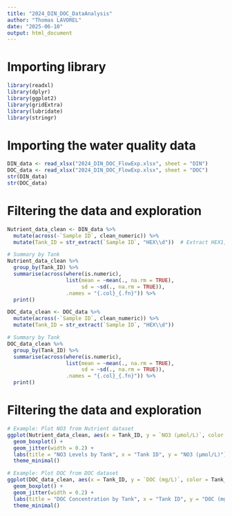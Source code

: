 ```yaml
---
title: "2024_DIN_DOC_DataAnalysis"
author: "Thomas LAVOREL"
date: "2025-06-10"
output: html_document
---
```


# Importing library
```r
library(readxl)
library(dplyr)
library(ggplot2)
library(gridExtra)
library(lubridate)
library(stringr)

```

# Importing the water quality data
```r
DIN_data <- read_xlsx("2024_DIN_DOC_FlowExp.xlsx", sheet = "DIN")
DOC_data <- read_xlsx("2024_DIN_DOC_FlowExp.xlsx", sheet = "DOC")
str(DIN_data)
str(DOC_data)
```

# Filtering the data and exploration
```r
Nutrient_data_clean <- DIN_data %>%
  mutate(across(-`Sample ID`, clean_numeric)) %>%
  mutate(Tank_ID = str_extract(`Sample ID`, "HEX\\d"))  # Extract HEX1, HEX2, etc.

# Summary by Tank
Nutrient_data_clean %>%
  group_by(Tank_ID) %>%
  summarise(across(where(is.numeric),
                   list(mean = ~mean(., na.rm = TRUE),
                        sd = ~sd(., na.rm = TRUE)),
                   .names = "{.col}_{.fn}")) %>%
  print()

DOC_data_clean <- DOC_data %>%
  mutate(across(-`Sample ID`, clean_numeric)) %>%
  mutate(Tank_ID = str_extract(`Sample ID`, "HEX\\d"))

# Summary by Tank
DOC_data_clean %>%
  group_by(Tank_ID) %>%
  summarise(across(where(is.numeric),
                   list(mean = ~mean(., na.rm = TRUE),
                        sd = ~sd(., na.rm = TRUE)),
                   .names = "{.col}_{.fn}")) %>%
  print()


```

# Filtering the data and exploration
```r
# Example: Plot NO3 from Nutrient dataset
ggplot(Nutrient_data_clean, aes(x = Tank_ID, y = `NO3 (µmol/L)`, color = Tank_ID)) +
  geom_boxplot() +
  geom_jitter(width = 0.2) +
  labs(title = "NO3 Levels by Tank", x = "Tank ID", y = "NO3 (µmol/L)") +
  theme_minimal()

# Example: Plot DOC from DOC dataset
ggplot(DOC_data_clean, aes(x = Tank_ID, y = `DOC (mg/L)`, color = Tank_ID)) +
  geom_boxplot() +
  geom_jitter(width = 0.2) +
  labs(title = "DOC Concentration by Tank", x = "Tank ID", y = "DOC (mg/L)") +
  theme_minimal()

```
